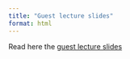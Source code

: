 ```yaml
---
title: "Guest lecture slides"
format: html
---
```


Read here the [guest lecture slides](files/Guyan_Biomedical_sciences_slides.pdf)
